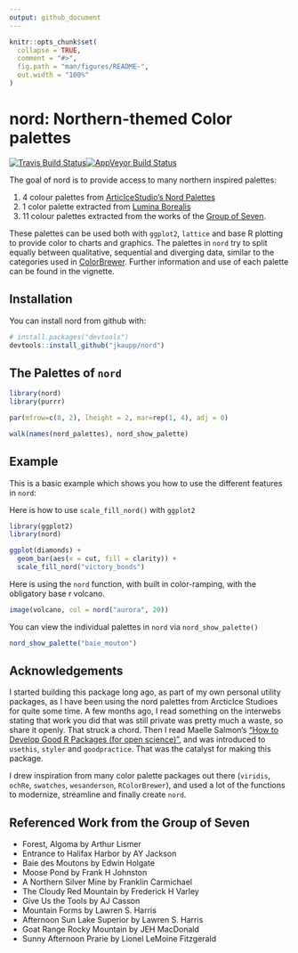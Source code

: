 ```yaml
---
output: github_document
---
```


<!-- README.md is generated from README.Rmd. Please edit that file -->

```r
knitr::opts_chunk$set(
  collapse = TRUE,
  comment = "#>",
  fig.path = "man/figures/README-",
  out.width = "100%"
)
```
# nord: Northern-themed Color palettes

[![Travis Build Status](https://travis-ci.org/jkaupp/nord.svg?branch=master)](https://travis-ci.org/jkaupp/nord)[![AppVeyor Build Status](https://ci.appveyor.com/api/projects/status/github/jkaupp/nord?branch=master&svg=true)](https://ci.appveyor.com/project/jkaupp/nord)

The goal of nord is to provide access to many northern inspired palettes:

 1. 4  colour palettes from [ArticIceStudio's Nord Palettes](https://git.io/nord) 
 2. 1 color palette extracted from [Lumina Borealis](https://www.luminaborealis.com/)
 3. 11 colour palettes extracted from the works of the [Group of Seven](https://en.wikipedia.org/wiki/Group_of_Seven_(artists)). 
 
These palettes can be used both with `ggplot2`, `lattice` and base R plotting to provide color to charts and graphics.  The palettes in `nord` try to split equally between qualitative, sequential and diverging data, similar to the categories used in [ColorBrewer](http://colorbrewer2.org/).  Further information and use of each palette can be found in the vignette.


## Installation

You can install nord from github with:

```r
# install.packages("devtools")
devtools::install_github("jkaupp/nord")
```

## The Palettes of `nord`

```r
library(nord)
library(purrr)

par(mfrow=c(8, 2), lheight = 2, mar=rep(1, 4), adj = 0)

walk(names(nord_palettes), nord_show_palette)

```

## Example

This is a basic example which shows you how to use the different features in `nord`:

Here is how to use `scale_fill_nord()` with `ggplot2` 
```r
library(ggplot2)
library(nord)

ggplot(diamonds) + 
  geom_bar(aes(x = cut, fill = clarity)) +
  scale_fill_nord("victory_bonds")
```

Here is using the `nord` function, with built in color-ramping, with the obligatory base r volcano.

```r
image(volcano, col = nord("aurora", 20))
```

You can view the individual palettes in `nord` via `nord_show_palette()`

```r
nord_show_palette("baie_mouton")
```

## Acknowledgements

I started building this package long ago, as part of my own personal utility packages, as I have been using the nord palettes from ArcticIce Studioes for quite some time.  A few months ago, I read something on the interwebs stating that work you did that was still private was pretty much a waste, so share it openly.  That struck a chord.  Then I read Maelle Salmon's ["How to Develop Good R Packages (for open science)"](http://www.masalmon.eu/2017/12/11/goodrpackages/), and was introduced to `usethis`, `styler` and `goodpractice`. That was the catalyst for making this package.  

I drew inspiration from many color palette packages out there (`viridis`, `ochRe`, `swatches`, `wesanderson`, `RColorBrewer`), and used a lot of the functions to modernize, streamline and finally create `nord`. 

## Referenced Work from the Group of Seven

* Forest, Algoma by Arthur Lismer
* Entrance to Halifax Harbor by AY Jackson
* Baie des Moutons by Edwin Holgate
* Moose Pond by Frank H Johnston
* A Northern Silver Mine by Franklin Carmichael
* The Cloudy Red Mountain by Frederick H Varley
* Give Us the Tools by AJ Casson
* Mountain Forms by Lawren S. Harris
* Afternoon Sun Lake Superior by Lawren S. Harris
* Goat Range Rocky Mountain by JEH MacDonald
* Sunny Afternoon Prarie by Lionel LeMoine Fitzgerald

